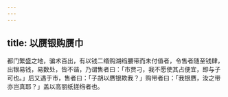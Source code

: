 ```yaml
---
---
---
```

title: 以赝银购赝巾
---



都门繁盛之地，骗术百出，有以钱二缗购湖绉腰带而未付值者，令售者随至钱肆，出银易钱，易数处，皆不谐，乃谓售者曰：「市贾刁，我不愿使其占便宜，即与子可也。」后又遇于市，售者曰：「子胡以赝银欺我？」购带者曰：「我银赝，汝之带亦岂真耶？」盖以高丽纸搓绉者也。